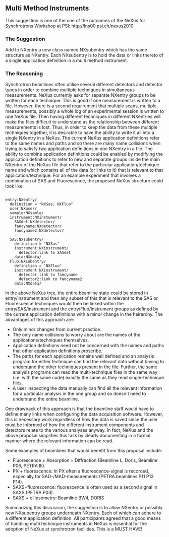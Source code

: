 ==Multi Method Instruments==


This suggestion is one of the one of the outcomes of the NeXus for Synchrotrons Workshop at PSI: http://lns00.psi.ch/nexus2010

===The Suggestion===
Add to NXentry a new class named NXsubentry which has the same structure as NXentry. Each NXsubentry is 
to hold the data or links thereto of a single application definition in a  multi method instrument. 


=== The Reasoning===
Synchrotron beamlines often utilise several different detectors and detector types in order 
to combine multiple techniques in simultaneous measurements. NeXus currently asks for separate 
NXentry groups to be written for each technique. This is good if one measurement is written to 
a file. However, there is a second requirement that multiple scans, multiple measurements, possibly 
a whole log of an experimental session is written to one NeXus file. Then having different 
techniques in different NXentries will make the files difficult to understand as the relationship
between different measurements is lost.  Thus, in order to keep the data from these multiple 
techniques together, it is desirable to have the ability to write it all into a single NXentry in 
a NeXus. The current NeXus application definitions refer to the same names and paths and so 
there are many name collisions when trying to satisfy two application definitions in one NXentry in 
a file. The ability to combine application definitions could be enabled by modifying the application 
definitions to refer to new and separate groups inside the main NXentry of the NeXus file that refer 
to the particular application/technique name and which contains all of the data (or links to it) that 
is relevant to that application/technique. For an example experiment that involves a combination of 
SAS and Fluorescence, the proposed NeXus structure could look like:



<pre>

entry:NXentry/
  definition = "NXSas, NXFluo"
  user:NXuser/
  sample:NXsamle/
  instrument:NXinstument/
    SASdet:NXdetector/
    fancyname:NXdetector/
    fancyname2:NXdetector/
    ...
  SAS:NXsubentry/
    definition = "NXSas"
    instrument:NXinstrument/
      detector:link to SASdet
    data:NXdata/
  Fluo:NXsubentry/
    definition = "NXFluo"
    instrument:NXinstrument/
      detector:link to fancyname
      detector2:link to fancyname2
    data:NXdata/
</pre>


In the above NeXus tree, the entire beamline state could be stored in entry/instrument and then any subset 
of this that is relevant to the SAS or Fluorescence techniques would then be linked within the 
entry/SAS/instrument and the entry/Fluo/instrument groups as defined by the current application definitions 
with a minor change in the heirarchy. The advantages of this approach are:
* Only minor changes from current practice.
* The only name collisions to worry about are the names of the applications/techniques themselves.
* Application definitions need not be concerned with the names and paths that other application definitions proscribe.
* The paths for each application remains well defined and an analysis program for either technique can find the relevant data without having to understand the other techniques present in the file. Further, the same analysis programs can read the multi-technique files in the same way (i.e. with the same code) exactly the same as they read single-technique files.
* A user inspecting the data manually can find all the relevant information for a particular analysis in the one group and so doesn't need to understand the entire beamline.
One drawback of this approach is that the beamline staff would have to define many links when configuring 
the data acquisition software. However, this is necessary work regardless of how the data is saved since 
the user must be informed of how the different instrument components and detectors relate to the various 
analyses anyway. In fact, NeXus and the above proposal simplifies this task by clearly documenting in a 
formal manner where the relevant information can be read.


Some examples of beamlines that would benefit from this proposal include:


* Fluorescence + Absorption + Diffraction (Beamline L, Doris, Beamline P06, PETRA III).
* PX + fluorescence: In PX often a fluorescence-signal is recorded, especially for SAD-/MAD-measurements (PETRA beamlines P11 P13 P14).
* SAXS+fluorescence: fluorescence is often used as a second signal in SAXS (PETRA P03).
* SAXS + ellipsometry: Beamline BW4, DORIS
  

Summarizing this discussion, the suggestion is to allow NXentry or possibly new NXsubentry groups 
underneath NXentry. Each of which can adhere to a different application definition. All participants 
agreed that a good means of handling multi technique instruments in NeXus is essential for the 
adoption of NeXus at synchrotron facilities. This is a MUST HAVE!